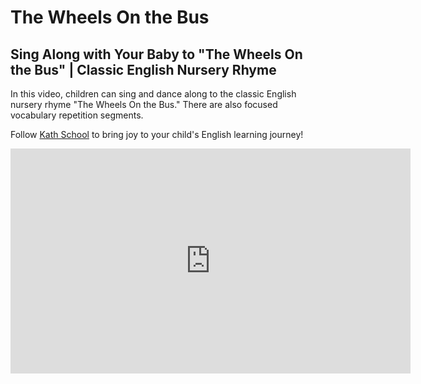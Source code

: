 
# The Wheels On the Bus

## Sing Along with Your Baby to "The Wheels On the Bus" | Classic English Nursery Rhyme

In this video, children can sing and dance along to the classic English nursery rhyme "The Wheels On the Bus."
There are also focused vocabulary repetition segments.

Follow [Kath School](https://space.bilibili.com/20797715) to bring joy to your child's English learning journey!

<iframe
  src="https://player.bilibili.com/player.html?bvid=BV1Ko4y1g7er&cid=1&page=1"
  scrolling="no"
  border="0"
  frameborder="no"
  framespacing="0"
  allowfullscreen="true"
  width="640"
  height="360"
></iframe>
